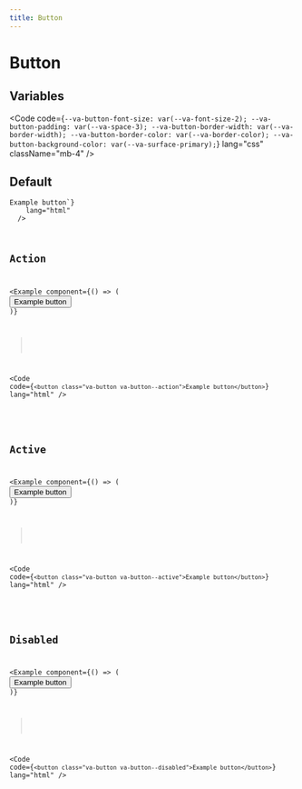 ```yaml
---
title: Button
---
```



# Button

## Variables

<Code
  code={`--va-button-font-size: var(--va-font-size-2);
--va-button-padding: var(--va-space-3);
--va-button-border-width: var(--va-border-width);
--va-button-border-color: var(--va-border-color);
--va-button-background-color: var(--va-surface-primary);`}
  lang="css"
  className="mb-4"
/>

## Default

<Example component={Component}>
  <Code
    code={`<button class="va-button">Example button</button>`}
    lang="html"
  />
</Example>

## Action

<Example
  component={() => (
    <button class="va-button va-button--action">Example button</button>
  )}
>

<Code
  code={`<button class="va-button va-button--action">Example button</button>`}
  lang="html"
/>

</Example>

## Active

<Example
  component={() => (
    <button class="va-button va-button--active">Example button</button>
  )}
>

<Code
  code={`<button class="va-button va-button--active">Example button</button>`}
  lang="html"
/>

</Example>

## Disabled

<Example
component={() => (
  <button class="va-button va-button--disabled">Example button</button>
)}
>

<Code
  code={`<button class="va-button va-button--disabled">Example button</button>`}
  lang="html"
/>

</Example>
